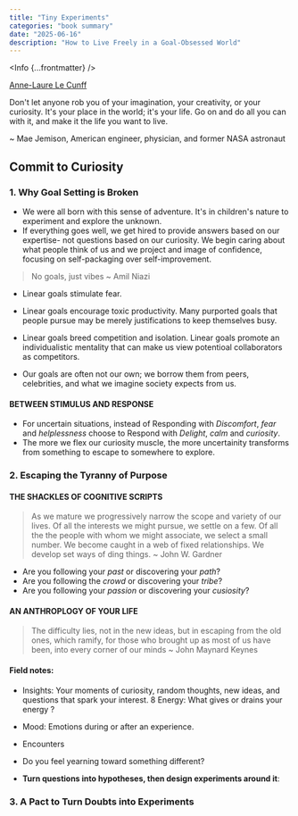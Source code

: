 ```yaml
---
title: "Tiny Experiments"
categories: "book summary"
date: "2025-06-16"
description: "How to Live Freely in a Goal-Obsessed World"
---
```




<Info {...frontmatter} />

[Anne-Laure Le Cunff](!https://nesslabs.com/anne-laure-le-cunff/)

Don't let anyone rob you of your imagination, your creativity, or your curiosity. It's your place in the world; it's your life. Go on and do all you can with it, and make it the life you want to live.

~ Mae Jemison, American engineer, physician, and former NASA astronaut

## Commit to Curiosity

### 1. Why Goal Setting is Broken

- We were all born with this sense of adventure. It's in children's nature to experiment and explore the unknown.
- If everything goes well, we get hired to provide answers based on our expertise- not questions based on our curiosity. We begin caring about what people think of us and we project and image of confidence, focusing on self-packaging over self-improvement.

> No goals, just vibes ~ Amil Niazi

- Linear goals stimulate fear. 
- Linear goals encourage toxic productivity. Many purported goals that  people pursue may be merely justifications to keep themselves busy.
- Linear goals breed competition and isolation. Linear goals promote an individualistic mentality that can make us view potentioal collaborators as competitors.

- Our goals are often not our own; we borrow them from peers, celebrities, and what we imagine society expects from us.

#### BETWEEN STIMULUS AND RESPONSE

- For uncertain situations, instead of Responding with *Discomfort*, *fear* and *helplessness* choose to Respond with *Delight*, *calm* and *curiosity*.
- The more we flex our curiosity muscle, the more uncertainity transforms from something to escape to somewhere to explore.

### 2. Escaping the Tyranny of Purpose

#### THE SHACKLES OF COGNITIVE SCRIPTS

> As we mature we progressively narrow the scope and variety of our lives. Of all the interests we might pursue, we settle on a few. Of all the the people with whom we might associate, we select a small number. We become caught in a web of fixed relationships. We develop set ways of ding things. ~ John W. Gardner

- Are you following your *past* or discovering your *path*?
- Are you following the *crowd* or discovering your *tribe*?
- Are you following your *passion* or discovering your *cusiosity*?

#### AN ANTHROPLOGY OF YOUR LIFE

> The difficulty lies, not in the new ideas, but in escaping from the old ones, which ramify, for those who brought up as most of us have been, into every corner of our minds ~ John Maynard Keynes

#### **Field notes**:
 * Insights: Your moments of curiosity, random thoughts, new ideas, and questions that spark your interest.
 8 Energy: What gives or drains your energy ?
 - Mood: Emotions during or after an experience.
 - Encounters

- Do you feel yearning toward something different? 

- **Turn questions into hypotheses, then design experiments around it**: 

### 3. A Pact to Turn Doubts into Experiments
